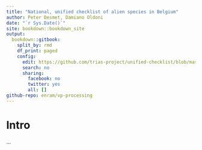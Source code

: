 ```yaml
---
title: "National, unified checklist of alien species in Belgium"
author: Peter Desmet, Damiano Oldoni
date: "`r Sys.Date()`"
site: bookdown::bookdown_site
output:
  bookdown::gitbook:
    split_by: rmd
    df_print: paged
    config:
      edit: https://github.com/trias-project/unified-checklist/blob/master/src/%s
      search: no
      sharing:
        facebook: no
        twitter: yes
        all: []
github-repo: enram/vp-processing
---
```


# Intro

...

